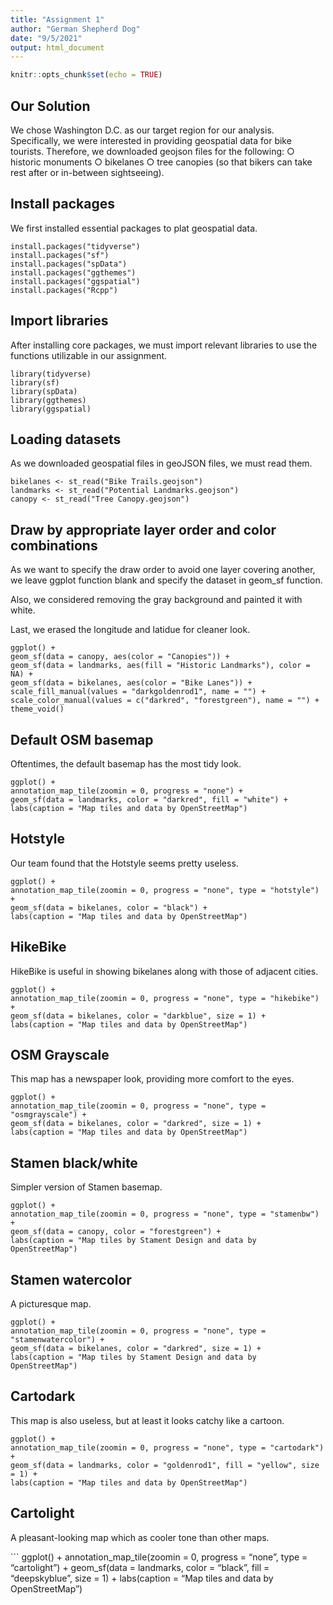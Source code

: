 ```yaml
---
title: "Assignment 1"
author: "German Shepherd Dog"
date: "9/5/2021"
output: html_document
---
```


```r
knitr::opts_chunk$set(echo = TRUE)
```

## Our Solution

We chose Washington D.C. as our target region for our analysis. Specifically, we were interested in providing geospatial data for bike tourists. Therefore, we downloaded geojson files for the following: 
  ○ historic monuments
  ○ bikelanes
  ○ tree canopies (so that bikers can take rest after or in-between sightseeing).


## Install packages

We first installed essential packages to plat geospatial data.

```
install.packages("tidyverse")
install.packages("sf")
install.packages("spData")
install.packages("ggthemes")
install.packages("ggspatial")
install.packages("Rcpp")
```

## Import libraries

After installing core packages, we must import relevant libraries
to use the functions utilizable in our assignment.

```
library(tidyverse)
library(sf)
library(spData)
library(ggthemes)
library(ggspatial)
```

## Loading datasets

As we downloaded geospatial files in geoJSON files, we must read them. 

```
bikelanes <- st_read("Bike Trails.geojson")
landmarks <- st_read("Potential Landmarks.geojson")
canopy <- st_read("Tree Canopy.geojson")
```

## Draw by appropriate layer order and color combinations

As we want to specify the draw order to avoid one layer covering another, we leave ggplot function blank and specify the dataset in geom_sf function. 

Also, we considered removing the gray background and painted it with white.

Last, we erased the longitude and latidue for cleaner look.

```
ggplot() +
geom_sf(data = canopy, aes(color = "Canopies")) +
geom_sf(data = landmarks, aes(fill = "Historic Landmarks"), color = NA) +
geom_sf(data = bikelanes, aes(color = "Bike Lanes")) +
scale_fill_manual(values = "darkgoldenrod1", name = "") +
scale_color_manual(values = c("darkred", "forestgreen"), name = "") +
theme_void()
```

## Default OSM basemap

Oftentimes, the default basemap has the most tidy look.

```
ggplot() + 
annotation_map_tile(zoomin = 0, progress = "none") + 
geom_sf(data = landmarks, color = "darkred", fill = "white") +
labs(caption = "Map tiles and data by OpenStreetMap")
```

## Hotstyle

Our team found that the Hotstyle seems pretty useless.

```
ggplot() + 
annotation_map_tile(zoomin = 0, progress = "none", type = "hotstyle") + 
geom_sf(data = bikelanes, color = "black") +
labs(caption = "Map tiles and data by OpenStreetMap")
```

## HikeBike

HikeBike is useful in showing bikelanes along with those of adjacent cities.

```
ggplot() + 
annotation_map_tile(zoomin = 0, progress = "none", type = "hikebike") + 
geom_sf(data = bikelanes, color = "darkblue", size = 1) +
labs(caption = "Map tiles and data by OpenStreetMap")
```


## OSM Grayscale

This map has a newspaper look, providing more comfort to the eyes.

```
ggplot() + 
annotation_map_tile(zoomin = 0, progress = "none", type = "osmgrayscale") + 
geom_sf(data = bikelanes, color = "darkred", size = 1) +
labs(caption = "Map tiles and data by OpenStreetMap")
```

## Stamen black/white

Simpler version of Stamen basemap.

```
ggplot() + 
annotation_map_tile(zoomin = 0, progress = "none", type = "stamenbw") + 
geom_sf(data = canopy, color = "forestgreen") +
labs(caption = "Map tiles by Stament Design and data by OpenStreetMap")
```


## Stamen watercolor

A picturesque map.

```
ggplot() + 
annotation_map_tile(zoomin = 0, progress = "none", type = "stamenwatercolor") + 
geom_sf(data = bikelanes, color = "darkred", size = 1) +
labs(caption = "Map tiles by Stament Design and data by OpenStreetMap")
```


## Cartodark

This map is also useless, but at least it looks catchy like a cartoon.

```
ggplot() + 
annotation_map_tile(zoomin = 0, progress = "none", type = "cartodark") + 
geom_sf(data = landmarks, color = "goldenrod1", fill = "yellow", size = 1) +
labs(caption = "Map tiles and data by OpenStreetMap")
```

## Cartolight

A pleasant-looking map which as cooler tone than other maps. 

```
ggplot() + 
annotation_map_tile(zoomin = 0, progress = "none", type = "cartolight") + 
geom_sf(data = landmarks, color = "black", fill = "deepskyblue", size = 1) +
labs(caption = "Map tiles and data by OpenStreetMap")
